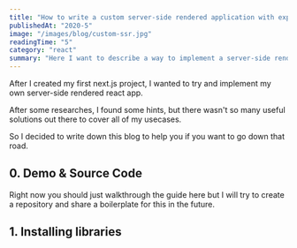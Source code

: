 ```yaml
---
title: "How to write a custom server-side rendered application with express?"
publishedAt: "2020-5"
image: "/images/blog/custom-ssr.jpg"
readingTime: "5"
category: "react"
summary: "Here I want to describe a way to implement a server-side rendered react application without using any ssr framework and only with express."
---
```


After I created my first next.js project, I wanted to try and implement my own server-side rendered react app.

After some researches, I found some hints, but there wasn't so many useful solutions out there to cover all of my usecases.

So I decided to write down this blog to help you if you want to go down that road.

## 0. Demo & Source Code

Right now you should just walkthrough the guide here but I will try to create a repository and share a boilerplate for this in the future.

## 1. Installing libraries
